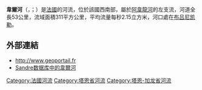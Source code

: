 {{About|[[法国|法国]]名为Vère河流|其他名为“韦尔河”的河流|韦尔河 (消歧义)}}
{{noteTA
|G1=法国地名
|G2=单位
}}
{{Infobox river
  | name              = 韦尔河
  | native_name       = Vère
  | image             = 
  | image_caption     = 
  | source1_location  = [[塔伊克斯|塔伊克斯]]
  | source1_coordinates= {{coord|44|00|19|N|02|08|05|E}}
  | mouth_location    = [[阿韋龍河|阿韋龍河]]
  | mouth_coordinates = {{coord|44|03|23|N|01|40|09|E|display=inline,title}}
  | progression       = {{RAveyron}}
  | subdivision_type1 = [[世界政區索引|国家]]
  | subdivision_name1 = {{FR}}
  | length            = {{convert|53.2|km|mi|abbr=on}}
  | source1_elevation = {{convert|305|m|ft|abbr=on}}
  | mouth_elevation   = {{convert|95|m|ft|abbr=on}}
  | discharge1_avg    = {{convert|2.15|m3/s|cuft/s|abbr=on}}
  | basin_size        = {{convert|311|km2|sqmi|abbr=on}}
}}
'''韋爾河'''（{{lang-fr|Vère}}，{{IPA-fr|vɛʁ}}；{{lang-oc|Vera}}）是[[法國|法國]]的河流，位於該國西南部，屬於[[阿韋龍河|阿韋龍河]]的左支流，河道全長53公里，流域面積311平方公里，平均流量每秒2.15立方米，河口處在[[布吕尼凯勒|布吕尼凯勒]]。

==外部連結==
*http://www.geoportail.fr {{Wayback|url=http://www.geoportail.fr/ |date=20101215171356 }}
*[http://sandre.eaufrance.fr/app/chainage/courdo/htm/O57-0400.php?cg=O57-0400 Sandre数据库中的韋爾河] {{Wayback|url=http://sandre.eaufrance.fr/app/chainage/courdo/htm/O57-0400.php?cg=O57-0400 |date=20071024080043 }}

{{France-geo-stub}}
[[Category:法國河流|Category:法國河流]]
[[Category:塔恩省河流|Category:塔恩省河流]]
[[Category:塔恩-加龙省河流|Category:塔恩-加龙省河流]]